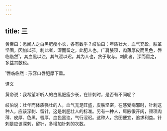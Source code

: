 ```yaml
---
---
---
```

title: 三
---




黄帝曰：愿闻人之白黑肥瘦小长，各有数乎？岐伯曰：年质壮大，血气充盈，肤革坚固，因加以邪。刺此者，深而留之，此肥人也。广肩腋项，肉薄厚皮而黑色，唇临临然¹，其血黑以浊，其气涩以迟。其为人也，贪于取与。刺此者，深而留之，多益其数也。

¹唇临临然：形容口唇肥厚下垂。

译文

黄帝说：我希望听听人的白黑肥瘦少长，在针刺时，是否有不同呢？

岐伯说：壮年而体质强壮的人，血气充足旺盛，皮肤坚密，在感受病邪时，针刺这种人，应该深刺、留针，这是刺肥壮人的标准。另有一种人，肩腋很开阔，颈项肉薄、皮厚、色黑，唇厚，血色黑浊，气行涩迟。这种人，贪图便宜，追求利益。针刺是应该深刺，留针，多增加针刺的次数。